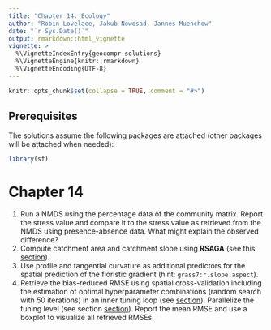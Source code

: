 ```yaml
---
title: "Chapter 14: Ecology"
author: "Robin Lovelace, Jakub Nowosad, Jannes Muenchow"
date: "`r Sys.Date()`"
output: rmarkdown::html_vignette
vignette: >
  %\VignetteIndexEntry{geocompr-solutions}
  %\VignetteEngine{knitr::rmarkdown}
  %\VignetteEncoding{UTF-8}
---
```


```r
knitr::opts_chunk$set(collapse = TRUE, comment = "#>")
```

## Prerequisites {-}

The solutions assume the following packages are attached (other packages will be attached when needed):

```r
library(sf)
```

# Chapter 14

1. Run a NMDS using the percentage data of the community matrix. 
Report the stress value and compare it to the stress value as retrieved from the NMDS using presence-absence data.
What might explain the observed difference?
2. Compute catchment area and catchment slope using **RSAGA** (see this [section](https://geocompr.robinlovelace.net/gis.html#rsaga)).
3. Use profile and tangential curvature as additional predictors for the spatial prediction of the floristic gradient (hint: `grass7:r.slope.aspect`).
4. Retrieve the bias-reduced RMSE using spatial cross-validation including the estimation of optimal hyperparameter combinations (random search with 50 iterations) in an inner tuning loop (see [section](https://geocompr.robinlovelace.net/spatial-cv.html#svm)).
Parallelize the tuning level (see section [section](https://geocompr.robinlovelace.net/spatial-cv.html#svm)).
Report the mean RMSE and use a boxplot to visualize all retrieved RMSEs.
